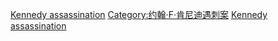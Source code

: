 {{Commonscat|People associated with the assassination of John F. Kennedy}}
[[Category:20世纪人物|Kennedy assassination]]
[[Category:约翰·F·肯尼迪遇刺案|Category:约翰·F·肯尼迪遇刺案]]
[[Category:事件相关人物|Kennedy assassination]]